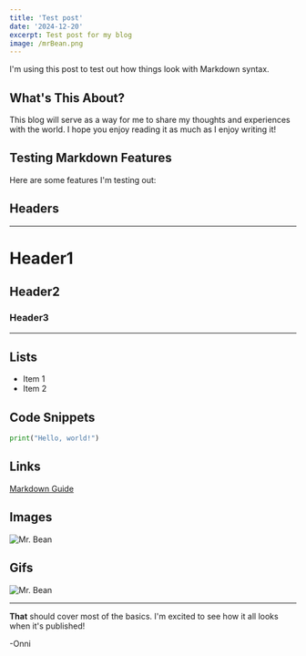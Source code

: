 ```yaml
---
title: 'Test post'
date: '2024-12-20'
excerpt: Test post for my blog
image: /mrBean.png
---
```


I'm using this post to test out how things look with Markdown syntax.

## What's This About?

This blog will serve as a way for me to share my thoughts and experiences with the world. I hope you enjoy reading it as much as I enjoy writing it!

## Testing Markdown Features

Here are some features I'm testing out:

## Headers

---

# Header1

## Header2

### Header3

---

## Lists

- Item 1
- Item 2

## Code Snippets

```python
print("Hello, world!")
```

## Links

[Markdown Guide](https://www.markdownguide.org/)

## Images

![Mr. Bean](/mrBean.png)

## Gifs

![Mr. Bean](https://i.giphy.com/pFZTlrO0MV6LoWSDXd.webp)

---

**That** should cover most of the basics. I'm excited to see how it all looks when it's published!

-Onni
